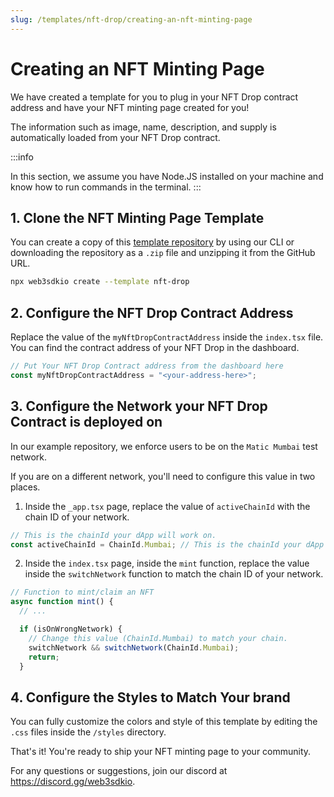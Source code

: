 ```yaml
---
slug: /templates/nft-drop/creating-an-nft-minting-page
---
```


# Creating an NFT Minting Page

We have created a template for you to plug in your NFT Drop contract address and have your NFT minting page created for you!

The information such as image, name, description, and supply is automatically loaded from your NFT Drop contract.

:::info

In this section, we assume you have Node.JS installed on your machine and know how to run commands in the terminal.
:::

## 1. Clone the NFT Minting Page Template

You can create a copy of this [template repository](https://github.com/web3sdkio-example/custom-minting-page)
by using our CLI or downloading the repository as a `.zip` file and unzipping it from the GitHub URL.

```bash
npx web3sdkio create --template nft-drop
```

## 2. Configure the NFT Drop Contract Address

Replace the value of the `myNftDropContractAddress` inside the `index.tsx` file.
You can find the contract address of your NFT Drop in the dashboard.

```jsx
// Put Your NFT Drop Contract address from the dashboard here
const myNftDropContractAddress = "<your-address-here>";
```

## 3. Configure the Network your NFT Drop Contract is deployed on

In our example repository, we enforce users to be on the `Matic Mumbai` test network.

If you are on a different network, you'll need to configure this value in two places.

1. Inside the `_app.tsx` page, replace the value of `activeChainId` with the chain ID of your network.

```jsx
// This is the chainId your dApp will work on.
const activeChainId = ChainId.Mumbai; // This is the chainId your dApp will work on.
```

2. Inside the `index.tsx` page, inside the `mint` function, replace the value inside the `switchNetwork` function to match the chain ID of your network.

```jsx
// Function to mint/claim an NFT
async function mint() {
  // ...

  if (isOnWrongNetwork) {
    // Change this value (ChainId.Mumbai) to match your chain.
    switchNetwork && switchNetwork(ChainId.Mumbai);
    return;
  }
```

## 4. Configure the Styles to Match Your brand

You can fully customize the colors and style of this template by editing the `.css` files inside the `/styles` directory.

That's it! You're ready to ship your NFT minting page to your community.

For any questions or suggestions, join our discord at https://discord.gg/web3sdkio.
